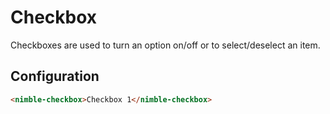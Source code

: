 
<Meta title="Checkbox" />

# Checkbox

Checkboxes are used to turn an option on/off or to select/deselect an item.

## Configuration

```html
<nimble-checkbox>Checkbox 1</nimble-checkbox>
```

<Stories />

<Primary />

<Canvas>
    <Story id='checkbox--checkbox' />
</Canvas>

<ArgsTable story={PRIMARY_STORY} />